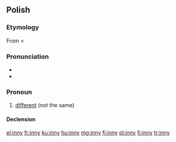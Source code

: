 ==Polish==

===Etymology===
From {{etyl|sla-pro|pl}} {{term/t|sla-pro|*inъ}} < {{etyl|ine-pro|pl}} {{term/t|ine-pro|*h₃eynos}}

===Pronunciation===
* {{IPA|[ˈĩn̪ːi]|lang=pl}}
* {{audio|Pl-inny.ogg|audio}}

===Pronoun===
{{head|pl|pronoun|g=m}}

# [[different]] (not the same)

====Declension====
{{pl-decl-adj-y|inn|inni}}

[[el:inny]]
[[fr:inny]]
[[ku:inny]]
[[hu:inny]]
[[mg:inny]]
[[fj:inny]]
[[pl:inny]]
[[fi:inny]]
[[tr:inny]]